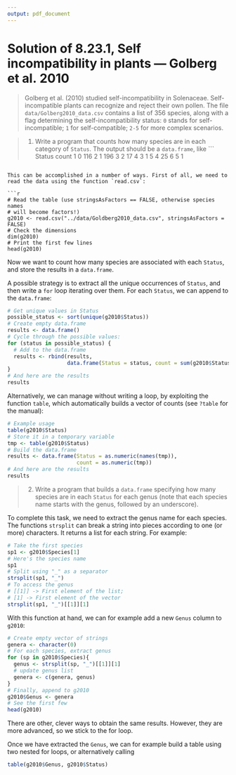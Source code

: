 ```yaml
---
output: pdf_document
---
```


# Solution of 8.23.1, Self incompatibility in plants --- Golberg et al. 2010

> Golberg et al. (2010) studied self-incompatibility in Solenaceae. Self-incompatible plants can recognize and reject their own pollen. The file `data/Golberg2010_data.csv` contains a list of 356 species, along with a flag determining the self-incompatibility status: `0` stands for self-incompatible; `1` for self-compatible; `2-5` for more complex scenarios.

> 1. Write a program that counts how many species are in each category of `Status`. The output should be a `data.frame`, like
> ```
  Status count
1      0   116
2      1   196
3      2    17
4      3     1
5      4    25
6      5     1
```

This can be accomplished in a number of ways. First of all, we need to read the data using the function `read.csv`:

```r
# Read the table (use stringsAsFactors == FALSE, otherwise species names
# will become factors!)
g2010 <- read.csv("../data/Goldberg2010_data.csv", stringsAsFactors = FALSE)
# Check the dimensions
dim(g2010)
# Print the first few lines
head(g2010)
```

Now we want to count how many species are associated with each `Status`, and store the results in a `data.frame`. 

A possible strategy is to extract all the unique occurrences of `Status`, and then write a `for` loop iterating over them. For each `Status`, we can append to the `data.frame`:

```r
# Get unique values in Status
possible_status <- sort(unique(g2010$Status))
# Create empty data.frame
results <- data.frame()
# Cycle through the possible values:
for (status in possible_status) {
  # Add to the data.frame
  results <- rbind(results, 
                   data.frame(Status = status, count = sum(g2010$Status == status)))
}
# And here are the results
results
```

Alternatively, we can manage without writing a loop, by exploiting the function `table`, which automatically builds a vector of counts (see `?table` for the manual):

```r
# Example usage
table(g2010$Status)
# Store it in a temporary variable
tmp <- table(g2010$Status)
# Build the data.frame
results <- data.frame(Status = as.numeric(names(tmp)),
                      count = as.numeric(tmp))
# And here are the results
results
```

> 2. Write a program that builds a `data.frame` specifying how many species are in each `Status` for each genus (note that each species name starts with the genus, followed by an underscore).

To complete this task, we need to extract the genus name for each species. The functions `strsplit` can break a string into pieces according to one (or more) characters. It returns a list for each string. For example:

```r
# Take the first species
sp1 <- g2010$Species[1]
# Here's the species name
sp1
# Split using "_" as a separator
strsplit(sp1, "_")
# To access the genus 
# [[1]] -> First element of the list; 
# [1] -> First element of the vector
strsplit(sp1, "_")[[1]][1]
```

With this function at hand, we can for example add a new `Genus` column to `g2010`:

```r
# Create empty vector of strings
genera <- character(0)
# For each species, extract genus
for (sp in g2010$Species){
  genus <- strsplit(sp, "_")[[1]][1]
  # update genus list
  genera <- c(genera, genus)
}
# Finally, append to g2010
g2010$Genus <- genera
# See the first few
head(g2010)
```

There are other, clever ways to obtain the same results. However, they are more advanced, so we stick to the for loop.

Once we have extracted the `Genus`, we can for example build a table using two nested for loops, or alternatively calling

```r
table(g2010$Genus, g2010$Status)
```
